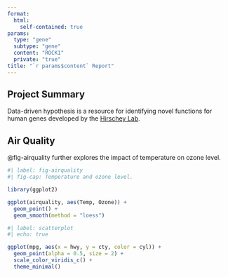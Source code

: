 ```yaml
---
format: 
  html:
    self-contained: true
params:
  type: "gene"
  subtype: "gene"
  content: "ROCK1"
  private: "true"
title: "`r params$content` Report"
---
```

## Project Summary  

Data-driven hypothesis is a resource for identifying novel functions for human genes developed by the [Hirschey Lab](www.hirscheylab.org).

## Air Quality

@fig-airquality further explores the impact of temperature on ozone level.

```r
#| label: fig-airquality
#| fig-cap: Temperature and ozone level.

library(ggplot2)

ggplot(airquality, aes(Temp, Ozone)) + 
  geom_point() + 
  geom_smooth(method = "loess")

```

```r
#| label: scatterplot
#| echo: true

ggplot(mpg, aes(x = hwy, y = cty, color = cyl)) +
  geom_point(alpha = 0.5, size = 2) +
  scale_color_viridis_c() +
  theme_minimal()
```


